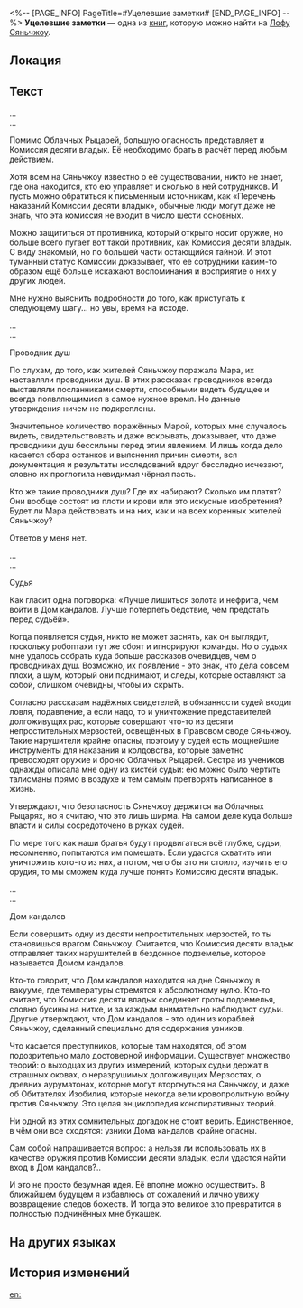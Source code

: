 <%-- [PAGE_INFO]
PageTitle=#Уцелевшие заметки#
[END_PAGE_INFO] --%>
{{Дополнить}}
{{Книга Инфобокс
|id           = 216
|Название     = 
|Изображение  = Иконка рукописи с Лофу Сяньчжоу.png
|Мир          = Лофу Сяньчжоу
|Томов        = 1
|Автор        = <!--нужно добавить-->
|Описание     = Заметки, которые не были вовремя уничтожены. Кажется, кто-то пытается получить информацию о Комиссии десяти владык Лофу.
|Том1         = {{tx}}
|Источник1    = {{tx|Отсутствует источник}}
|Персонажи    = 
|Фракции      = 
}}
'''Уцелевшие заметки''' — одна из [[Книги|книг]], которую можно найти на [[Лофу Сяньчжоу]].

==Локация==
{{Отметка карты|<!--название карты-->|<!--id отметки-->}}

==Текст==
...<br />
...

Помимо Облачных Рыцарей, большую опасность представляет и Комиссия десяти владык. Её необходимо брать в расчёт перед любым действием.

Хотя всем на Сяньчжоу известно о её существовании, никто не знает, где она находится, кто ею управляет и сколько в ней сотрудников. И пусть можно обратиться к письменным источникам, как «Перечень наказаний Комиссии десяти владык», обычные люди могут даже не знать, что эта комиссия не входит в число шести основных.

Можно защититься от противника, который открыто носит оружие, но больше всего пугает вот такой противник, как Комиссия десяти владык. С виду знакомый, но по большей части остающийся тайной. И этот туманный статус Комиссии доказывает, что её сотрудники каким-то образом ещё больше искажают воспоминания и восприятие о них у других людей.

Мне нужно выяснить подробности до того, как приступать к следующему шагу... но увы, время на исходе.

...<br />
...

Проводник душ

По слухам, до того, как жителей Сяньчжоу поражала Мара, их наставляли проводники душ. В этих рассказах проводников всегда выставляли посланниками смерти, способными видеть будущее и всегда появляющимися в самое нужное время. Но данные утверждения ничем не подкреплены.

Значительное количество поражённых Марой, которых мне случалось видеть, свидетельствовать и даже вскрывать, доказывает, что даже проводники душ бессильны перед этим явлением. И лишь когда дело касается сбора останков и выяснения причин смерти, вся документация и результаты исследований вдруг бесследно исчезают, словно их проглотила невидимая чёрная пасть.

Кто же такие проводники душ? Где их набирают? Сколько им платят? Они вообще состоят из плоти и крови или это искусные изобретения? Будет ли Мара действовать и на них, как и на всех коренных жителей Сяньчжоу?

Ответов у меня нет.

...<br />
...

Судья

Как гласит одна поговорка: «Лучше лишиться золота и нефрита, чем войти в Дом кандалов. Лучше потерпеть бедствие, чем предстать перед судьёй».

Когда появляется судья, никто не может заснять, как он выглядит, поскольку робоптахи тут же сбоят и игнорируют команды. Но о судьях мне удалось собрать куда больше рассказов очевидцев, чем о проводниках душ. Возможно, их появление - это знак, что дела совсем плохи, а шум, который они поднимают, и следы, которые оставляют за собой, слишком очевидны, чтобы их скрыть.

Согласно рассказам надёжных свидетелей, в обязанности судей входит ловля, подавление, а если надо, то и уничтожение представителей долгоживущих рас, которые совершают что-то из десяти непростительных мерзостей, освещённых в Правовом своде Сяньчжоу. Такие нарушители крайне опасны, поэтому у судей есть мощнейшие инструменты для наказания и колдовства, которые заметно превосходят оружие и броню Облачных Рыцарей. Сестра из учеников однажды описала мне одну из кистей судьи: ею можно было чертить талисманы прямо в воздухе и тем самым претворять написанное в жизнь.

Утверждают, что безопасность Сяньчжоу держится на Облачных Рыцарях, но я считаю, что это лишь ширма. На самом деле куда больше власти и силы сосредоточено в руках судей.

По мере того как наши братья будут продвигаться всё глубже, судьи, несомненно, попытаются им помешать. Если удастся схватить или уничтожить кого-то из них, а потом, чего бы это ни стоило, изучить его орудия, то мы сможем куда лучше понять Комиссию десяти владык.

...<br />
...

Дом кандалов

Если совершить одну из десяти непростительных мерзостей, то ты становишься врагом Сяньчжоу. Считается, что Комиссия десяти владык отправляет таких нарушителей в бездонное подземелье, которое называется Домом кандалов.

Кто-то говорит, что Дом кандалов находится на дне Сяньчжоу в вакууме, где температуры стремятся к абсолютному нулю. Кто-то считает, что Комиссия десяти владык соединяет гроты подземелья, словно бусины на нитке, и за каждым внимательно наблюдают судьи. Другие утверждают, что Дом кандалов - это один из кораблей Сяньчжоу, сделанный специально для содержания узников.

Что касается преступников, которые там находятся, об этом подозрительно мало достоверной информации. Существует множество теорий: о выходцах из других измерений, которых судьи держат в страшных оковах, о неразрушимых долгоживущих Мерзостях, о древних ауруматонах, которые могут вторгнуться на Сяньчжоу, и даже об Обитателях Изобилия, которые некогда вели кровопролитную войну против Сяньчжоу. Это целая энциклопедия конспиративных теорий.

Ни одной из этих сомнительных догадок не стоит верить. Единственное, в чём они все сходятся: узники Дома кандалов крайне опасны.

Сам собой напрашивается вопрос: а нельзя ли использовать их в качестве оружия против Комиссии десяти владык, если удастся найти вход в Дом кандалов?..

И это не просто безумная идея. Её вполне можно осуществить. В ближайшем будущем я избавлюсь от сожалений и лично увижу возвращение следов божеств. И тогда это великое зло превратится в полностью подчинённых мне букашек.

==На других языках==
{{На других языках
|en   = Undestroyed Notes
|zhs  = 未被销毁的笔记
|zht  = 未銷毀的筆記
|ja   = 処分されなかった筆記
|ko   = 폐기되지 않은 노트
|es   = Notas sin destruir
|fr   = Notes non détruites
|ru   = Уцелевшие заметки
|th   = บันทึกที่ไม่ถูกทำลาย
|vi   = Bút Ký Chưa Bị Hủy
|de   = Unzerstörte Notiz
|id   = Catatan yang Belum Dihancurkan
|pt   = Anotações Intactas
}}

==История изменений==
{{История изменений|3.5}}

[[en:]]